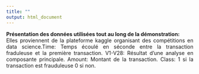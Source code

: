 ---
title: ""
output: html_document
---


**Présentation des  données utilisées tout au long  de la démonstration:**  
<div style="text-align: justify">Elles proviennent de la  plateforme kaggle organisant des compétitions en data science.Time: Temps écoulé en séconde entre la transaction fraduleuse et la première transaction. V1-V28: Résultat d'une analyse en composante principale. Amount: Montant de la transaction. Class: 1 si la transaction est frauduleuse 0 si non. </div> 
